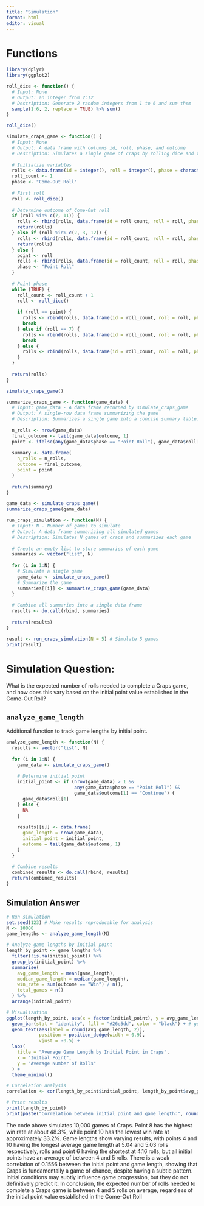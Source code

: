 ```yaml
---
title: "Simulation"
format: html
editor: visual
---
```


# Functions

```r
library(dplyr)
library(ggplot2)

roll_dice <- function() {
  # Input: None
  # Output: an integer from 2:12
  # Description: Generate 2 random integers from 1 to 6 and sum them
  sample(1:6, 2, replace = TRUE) %>% sum()
}

roll_dice()

simulate_craps_game <- function() {
  # Input: None
  # Output: A data frame with columns id, roll, phase, and outcome
  # Description: Simulates a single game of craps by rolling dice and tracking results until the game ends.
  
  # Initialize variables
  rolls <- data.frame(id = integer(), roll = integer(), phase = character(), outcome = character())
  roll_count <- 1
  phase <- "Come-Out Roll"
  
  # First roll
  roll <- roll_dice()
  
  # Determine outcome of Come-Out roll
  if (roll %in% c(7, 11)) {
    rolls <- rbind(rolls, data.frame(id = roll_count, roll = roll, phase = phase, outcome = "Win"))
    return(rolls)
  } else if (roll %in% c(2, 3, 12)) {
    rolls <- rbind(rolls, data.frame(id = roll_count, roll = roll, phase = phase, outcome = "Lose"))
    return(rolls)
  } else {
    point <- roll
    rolls <- rbind(rolls, data.frame(id = roll_count, roll = roll, phase = phase, outcome = "Continue"))
    phase <- "Point Roll"
  }
  
  # Point phase
  while (TRUE) {
    roll_count <- roll_count + 1
    roll <- roll_dice()
    
    if (roll == point) {
      rolls <- rbind(rolls, data.frame(id = roll_count, roll = roll, phase = phase, outcome = "Win"))
      break
    } else if (roll == 7) {
      rolls <- rbind(rolls, data.frame(id = roll_count, roll = roll, phase = phase, outcome = "Lose"))
      break
    } else {
      rolls <- rbind(rolls, data.frame(id = roll_count, roll = roll, phase = phase, outcome = "Continue"))
    }
  }
  
  return(rolls)
}

simulate_craps_game()

summarize_craps_game <- function(game_data) {
  # Input: game_data - A data frame returned by simulate_craps_game
  # Output: A single-row data frame summarizing the game
  # Description: Summarizes a single game into a concise summary table.
  
  n_rolls <- nrow(game_data)
  final_outcome <- tail(game_data$outcome, 1)
  point <- ifelse(any(game_data$phase == "Point Roll"), game_data$roll[1], NA)
  
  summary <- data.frame(
    n_rolls = n_rolls,
    outcome = final_outcome,
    point = point
  )
  
  return(summary)
}

game_data <- simulate_craps_game()
summarize_craps_game(game_data)

run_craps_simulation <- function(N) {
  # Input: N - Number of games to simulate
  # Output: A data frame summarizing all simulated games
  # Description: Simulates N games of craps and summarizes each game
  
  # Create an empty list to store summaries of each game
  summaries <- vector("list", N)
  
  for (i in 1:N) {
    # Simulate a single game
    game_data <- simulate_craps_game()
    # Summarize the game
    summaries[[i]] <- summarize_craps_game(game_data)
  }
  
  # Combine all summaries into a single data frame
  results <- do.call(rbind, summaries)
  
  return(results)
}

result <- run_craps_simulation(N = 5) # Simulate 5 games
print(result)
```

# Simulation Question:

What is the expected number of rolls needed to complete a Craps game, and how does this vary based on the initial point value established in the Come-Out Roll?

## `analyze_game_length`

Additional function to track game lengths by initial point.

```r
analyze_game_length <- function(N) {
  results <- vector("list", N)
  
  for (i in 1:N) {
    game_data <- simulate_craps_game()
    
    # Determine initial point
    initial_point <- if (nrow(game_data) > 1 && 
                         any(game_data$phase == "Point Roll") && 
                         game_data$outcome[1] == "Continue") {
      game_data$roll[1]
    } else {
      NA
    }
    
    results[[i]] <- data.frame(
      game_length = nrow(game_data),
      initial_point = initial_point,
      outcome = tail(game_data$outcome, 1)
    )
  }
  
  # Combine results
  combined_results <- do.call(rbind, results)
  return(combined_results)
}
```

## Simulation Answer

```r
# Run simulation
set.seed(123) # Make results reproducable for analysis
N <- 10000
game_lengths <- analyze_game_length(N)

# Analyze game lengths by initial point
length_by_point <- game_lengths %>%
  filter(!is.na(initial_point)) %>%
  group_by(initial_point) %>%
  summarise(
    avg_game_length = mean(game_length),
    median_game_length = median(game_length),
    win_rate = sum(outcome == "Win") / n(),
    total_games = n()
  ) %>%
  arrange(initial_point)

# Visualization
ggplot(length_by_point, aes(x = factor(initial_point), y = avg_game_length)) +
  geom_bar(stat = "identity", fill = "#26e5dd", color = "black") + # geom
  geom_text(aes(label = round(avg_game_length, 2)), 
            position = position_dodge(width = 0.9), 
            vjust = -0.5) +
  labs(
    title = "Average Game Length by Initial Point in Craps",
    x = "Initial Point",
    y = "Average Number of Rolls"
  ) +
  theme_minimal()

# Correlation analysis
correlation <- cor(length_by_point$initial_point, length_by_point$avg_game_length)

# Print results
print(length_by_point)
print(paste("Correlation between initial point and game length:", round(correlation, 4)))
```

The code above simulates 10,000 games of Craps. Point 8 has the highest win rate at about 48.3%, while point 10 has the lowest win rate at approximately 33.2%. Game lengths show varying results, with points 4 and 10 having the longest average game length at 5.04 and 5.03 rolls respectively, rolls and point 6 having the shortest at 4.16 rolls, but all initial points have an average of between 4 and 5 rolls. There is a weak correlation of 0.1556 between the initial point and game length, showing that Craps is fundamentally a game of chance, despite having a subtle pattern. Initial conditions may subtly influence game progression, but they do not definitively predict it. In conclusion, the expected number of rolls needed to complete a Craps game is between 4 and 5 rolls on average, regardless of the initial point value established in the Come-Out Roll
